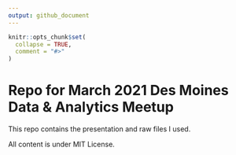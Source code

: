 ```yaml
---
output: github_document
---
```


<!-- README.md is generated from README.Rmd. Please edit that file -->

```r
knitr::opts_chunk$set(
  collapse = TRUE,
  comment = "#>"
)
```

# Repo for March 2021 Des Moines Data & Analytics Meetup

This repo contains the presentation and raw files I used.

All content is under MIT License.